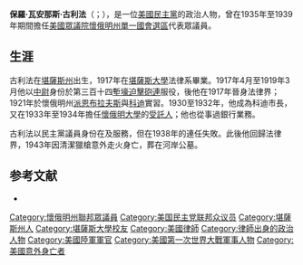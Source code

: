 {{Infobox Officeholder
| name=保羅·R·古利法<br>Paul R. Greever
| image name=RossGreever.jpg
| caption=保羅·瓦安那斯·古利法（右）與前懷俄明州州長[[內莉·泰洛·羅斯|內莉·泰洛·羅斯]]（左）
| state = [[懷俄明州|懷俄明州]]
| district = [[懷俄明州單一國會選區|一]]
| term_start = 1935年1月3日
| term_end = 1939年1月3日
| preceded = [[文森特·M·卡特|文森特·M·卡特]]
| succeeded =[[弗蘭克·O·霍頓|弗蘭克·O·霍頓]]
| birth_date={{birth date|1891|9|28}}
| birth_place={{flag|United States|1891}}[[堪薩斯州|堪薩斯州]]{{le|藍星 (堪薩斯州)|Lansing, Kansas|藍星}}
| death_date={{death date and age|1943|2|16|1891|9|28}}
| death_place={{flag|United States|1912}}[[懷俄明州|懷俄明州]][[科迪_(懷俄明州)|科迪]]
| party     = [[民主黨_(美國)|民主黨]]
| spouse=
| religion=
| occupation= 
| residence= 
| alma_mater=
| signature = 
}}
'''保羅·瓦安那斯·古利法'''（{{lang-en|Paul Ranous Greever}}；{{bd|1891年|9月28日|1943年|2月16日}}），是一位[[民主黨_(美國)|美國民主黨]]的政治人物，曾在1935年至1939年期間擔任[[美國眾議院|美國眾議院]][[懷俄明州單一國會選區|懷俄明州單一國會選區]]代表眾議員。

==生涯==
古利法在[[堪薩斯州|堪薩斯州]]{{le|藍星 (堪薩斯州)|Lansing, Kansas|藍星}}出生，1917年在[[堪薩斯大學|堪薩斯大學]]法律系畢業。1917年4月至1919年3月他以[[中尉|中尉]]身份於{{le|美國陸軍第89步兵師|89th Division (United States)|第89步兵師}}第三百十四[[塹壕戰|塹壕]][[迫擊砲|迫擊砲]][[砲台|連]]服役，後他在1917年晉身法律界；1921年於懷俄明州[[派恩布拉夫斯_(懷俄明州)|派恩布拉夫斯]]與[[科迪_(懷俄明州)|科迪]]實習。1930至1932年，他成為科迪市長，又在1933年至1934年擔任[[懷俄明大學|懷俄明大學]]的[[受託人|受託人]]；他也從事過銀行業務。

古利法以民主黨議員身份在{{le|第74屆聯邦國會|74th United States Congress|第七十四屆}}及{{le|第75屆聯邦國會|75th United States Congress|第七十五屆美國國會}}服務，但在1938年的{{le|第76屆聯邦國會|76th United States Congress|第七十六屆國會}}連任失敗。此後他回歸法律界，1943年因清潔獵槍意外走火身亡，葬在河岸公墓。

==参考文献==
{{reflist}}
*{{CongBio|G000440}}

{{s-start}}
{{s-par|us-hs}}
{{s-bef|before=[[文森特·M·卡特|文森特·M·卡特]]}}
{{s-ttl|title=[[懷俄明州單一國會選區|懷俄明州單一國會選區]]<br>{{le|懷俄明州美國眾議院議員列表|List of United States Representatives from Wyoming|眾議院議員}}|years=1935年－1939年}}
{{s-aft|after=[[弗蘭克·O·霍頓|弗蘭克·O·霍頓]]}}
{{s-end}}

{{Authority control}}
{{DEFAULTSORT:Greever, Paul}}

[[Category:懷俄明州聯邦眾議員|Category:懷俄明州聯邦眾議員]]
[[Category:美国民主党联邦众议员|Category:美国民主党联邦众议员]]
[[Category:堪薩斯州人|Category:堪薩斯州人]]
[[Category:堪薩斯大學校友|Category:堪薩斯大學校友]]
[[Category:美國律師|Category:美國律師]]
[[Category:律師出身的政治人物|Category:律師出身的政治人物]]
[[Category:美國陸軍軍官|Category:美國陸軍軍官]]
[[Category:美國第一次世界大戰軍事人物|Category:美國第一次世界大戰軍事人物]]
[[Category:美國意外身亡者|Category:美國意外身亡者]]